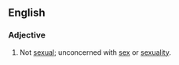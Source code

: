 ==English==

===Adjective===
{{en-adj|-}}

# Not [[sexual]]; unconcerned with [[sex]] or [[sexuality]].